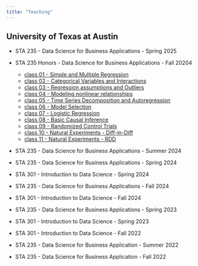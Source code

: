 ```yaml
---
title: "Teaching"
---
```


## University of Texas at Austin

- STA 235 - Data Science for Business Applications - Spring 2025

- STA 235 Honors - Data Science for Business Applications  -  Fall 20204
  - [class 01 - Simple and Multiple Regression](class_01.qmd)
  - [class 02 - Categorical Variables and Interactions](class_02.qmd)
  - [class 03 - Regression assumptions and Outliers](class_03.qmd)
  - [class 04 - Modeling nonlinear relationships](class_04.qmd)
  - [class 05 - Time Series Decomposition and Autoregression](class_05.qmd)
  - [class 06 - Model Selection](class_06.qmd)
  - [class 07 - Logistic Regression](class_07.qmd)
  - [class 08 - Basic Causal Inference](class_08.qmd)
  - [class 09 - Randomized Control Trials](class_09.qmd)
  - [class 10 - Natural Experiments - Diff-in-Diff](class_10.qmd)
  - [class 11 - Natural Experiments -  RDD](class_11.qmd)
  
- STA 235 - Data Science for Business Applications - Summer 2024

- STA 235 - Data Science for Business Applications - Spring 2024

- STA 301 - Introduction to Data Science - Spring 2024

- STA 235 - Data Science for Business Applications - Fall 2024

- STA 301 - Introduction to Data Science - Fall 2024

- STA 235 - Data Science for Business Applications - Spring 2023

- STA 301 - Introduction to Data Science - Spring 2023

- STA 301 - Introduction to Data Science - Fall 2022

- STA 235 - Data Science for Business Application - Summer 2022

- STA 235 - Data Science for Business Application - Fall 2022
